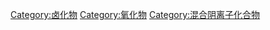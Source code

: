 {{catmore}}
{{Commonscat|Oxohalides}}

[[Category:卤化物|Category:卤化物]]
[[Category:氧化物|Category:氧化物]]
[[Category:混合阴离子化合物|Category:混合阴离子化合物]]